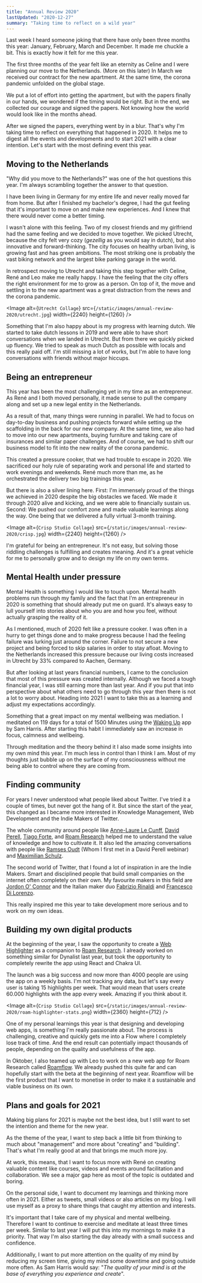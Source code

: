 ```yaml
---
title: "Annual Review 2020"
lastUpdated: "2020-12-27"
summary: "Taking time to reflect on a wild year"
---
```


Last week I heard someone joking that there have only been three months this year: January, February, March and December. It made me chuckle a bit. This is exactly how it felt for me this year.

The first three months of the year felt like an eternity as Celine and I were planning our move to the Netherlands. (More on this later) In March we received our contract for the new apartment. At the same time, the corona pandemic unfolded on the global stage.

We put a lot of effort into getting the apartment, but with the papers finally in our hands, we wondered if the timing would be right. But in the end, we collected our courage and signed the papers. Not knowing how the world would look like in the months ahead.

After we signed the papers, everything went by in a blur. That's why I'm taking time to reflect on everything that happened in 2020. It helps me to digest all the events and developments and to start 2021 with a clear intention. Let's start with the most defining event this year.

## Moving to the Netherlands

"Why did you move to the Netherlands?" was one of the hot questions this year. I'm always scrambling together the answer to that question.

I have been living in Germany for my entire life and never really moved far from home. But after I finished my bachelor's degree, I had the gut feeling that it's important to move on and make new experiences. And I knew that there would never come a better timing.

I wasn't alone with this feeling. Two of my closest friends and my girlfriend had the same feeling and we decided to move together. We picked Utrecht, because the city felt very cozy (_gezellig_ as you would say in dutch), but also innovative and forward-thinking. The city focuses on healthy urban living, is growing fast and has green ambitions. The most striking one is probably the vast biking network and the largest bike parking garage in the world.

In retrospect moving to Utrecht and taking this step together with Celine, René and Leo make me really happy. I have the feeling that the city offers the right environment for me to grow as a person. On top of it, the move and settling in to the new apartment was a great distraction from the news and the corona pandemic.

<Image
  alt={`Utrecht Collage`}
  src={`/static/images/annual-review-2020/utrecht.jpg`}
  width={2240}
  height={1260}
/>

Something that I'm also happy about is my progress with learning dutch. We started to take dutch lessons in 2019 and were able to have short conversations when we landed in Utrecht. But from there we quickly picked up fluency. We tried to speak as much Dutch as possible with locals and this really paid off. I'm still missing a lot of works, but I'm able to have long conversations with friends without major hiccups.

## Being an entrepreneur

This year has been the most challenging yet in my time as an entrepreneur. As René and I both moved personally, it made sense to pull the company along and set up a new legal entity in the Netherlands.

As a result of that, many things were running in parallel. We had to focus on day-to-day business and pushing projects forward while setting up the scaffolding in the back for our new company. At the same time, we also had to move into our new apartments, buying furniture and taking care of insurances and similar paper challenges. And of course, we had to shift our business model to fit into the new reality of the corona pandemic.

This created a pressure cooker, that we had trouble to escape in 2020. We sacrificed our holy rule of separating work and personal life and started to work evenings and weekends. René much more than me, as he orchestrated the delivery two big trainings this year.

But there is also a silver lining here. First: I'm immensely proud of the things we achieved in 2020 despite the big obstacles we faced. We made it through 2020 alive and kicking, and we were able to financially sustain us. Second: We pushed our comfort zone and made valuable learnings along the way. One being that we delivered a fully virtual 3-month training.

<Image
  alt={`Crisp Studio Collage`}
  src={`/static/images/annual-review-2020/crisp.jpg`}
  width={2240}
  height={1260}
/>

I'm grateful for being an entrepreneur. It's not easy, but solving those riddling challenges is fulfilling and creates meaning. And it's a great vehicle for me to personally grow and to design my life on my own terms.

## Mental Health under pressure

Mental Health is something I would like to touch upon. Mental health problems run through my family and the fact that I'm an entrepreneur in 2020 is something that should already put me on guard. It's always easy to lull yourself into stories about who you are and how you feel, without actually grasping the reality of it.

As I mentioned, much of 2020 felt like a pressure cooker. I was often in a hurry to get things done and to make progress because I had the feeling failure was lurking just around the corner. Failure to not secure a new project and being forced to skip salaries in order to stay afloat. Moving to the Netherlands increased this pressure because our living costs increased in Utrecht by 33% compared to Aachen, Germany.

But after looking at last years financial numbers, I came to the conclusion that most of this pressure was created internally. Although we faced a tough financial year, I was still earning more than last year. And if you put that into perspective about what others need to go through this year then there is not a lot to worry about. Heading into 2021 I want to take this as a learning and adjust my expectations accordingly.

Something that a great impact on my mental wellbeing was mediation. I meditated on 119 days for a total of 1500 Minutes using the [Waking Up](https://wakingup.com) app by Sam Harris. After starting this habit I immediately saw an increase in focus, calmness and wellbeing.

Through meditation and the theory behind it I also made some insights into my own mind this year. I'm much less in control than I think I am. Most of my thoughts just bubble up on the surface of my consciousness without me being able to control where they are coming from.

## Finding community

For years I never understood what people liked about Twitter. I've tried it a couple of times, but never got the hang of it. But since the start of the year, this changed as I became more interested in Knowledge Management, Web Development and the Indie Makers of Twitter.

The whole community around people like [Anne-Laure Le Cunff](https://twitter.com/anthilemoon), [David Perell](https://twitter.com/david_perell), [Tiago Forte](https://twitter.com/fortelabs), and [Roam Research](https://twitter.com/RoamResearch) helped me to understand the value of knowledge and how to cultivate it. It also led the amazing conversations with people like [Ramses Oudt](https://twitter.com/rroudt) (Whom I first met in a David Perell webinar) and [Maximilian Schulz](https://twitter.com/maxwschulz).

The second world of Twitter, that I found a lot of inspiration in are the Indie Makers. Smart and disciplined people that build small companies on the internet often completely on their own. My favourite makers in this field are [Jordon O' Connor](https://twitter.com/jdnoc) and the Italian maker duo [Fabrizio Rinaldi](https://twitter.com/linuz90) and [Francesco Di Lorenzo](https://twitter.com/frankdilo).

This really inspired me this year to take development more serious and to work on my own ideas.

## Building my own digital products

At the beginning of the year, I saw the opportunity to create a [Web Highlighter](https://chrome.google.com/webstore/detail/roam-highlighter/hponfflfgcjikmehlcdcnpapicnljkkc) as a companion to [Roam Research](https://roamresearch.com). I already worked on something similar for Dynalist last year, but took the opportunity to completely rewrite the app using React and Chakra UI.

The launch was a big success and now more than 4000 people are using the app on a weekly basis. I'm not tracking any data, but let's say every user is taking 15 highlights per week. That would mean that users create 60.000 highlights with the app every week. Amazing if you think about it.

<Image
  alt={`Crisp Studio Collage`}
  src={`/static/images/annual-review-2020/roam-highlighter-stats.png`}
  width={2360}
  height={712}
/>

One of my personal learnings this year is that designing and developing web apps, is something I'm really passionate about. The process is challenging, creative and quickly gets me into a Flow where I completely lose track of time. And the end result can potentially impact thousands of people, depending on the quality and usefulness of the app.

In Oktober, I also teamed up with Leo to work on a new web app for Roam Research called [Roamflow](https://roamflow.co). We already pushed this quite far and can hopefully start with the beta at the beginning of next year. Roamflow will be the first product that I want to monetise in order to make it a sustainable and viable business on its own.

## Plans and goals for 2021

Making big plans for 2021 is maybe not the best idea, but I still want to set the intention and theme for the new year.

As the theme of the year, I want to step back a little bit from thinking to much about "management" and more about "creating" and "building". That's what I'm really good at and that brings me much more joy.

At work, this means, that I want to focus more with René on creating valuable content like courses, videos and events around facilitation and collaboration. We see a major gap here as most of the topic is outdated and boring.

On the personal side, I want to document my learnings and thinking more often in 2021. Either as tweets, small videos or also articles on my blog. I will use myself as a proxy to share things that caught my attention and interests.

It's important that I take care of my physical and mental wellbeing. Therefore I want to continue to exercise and meditate at least three times per week. Similar to last year I will put this into my mornings to make it a priority. That way I'm also starting the day already with a small success and confidence.

Additionally, I want to put more attention on the quality of my mind by reducing my screen time, giving my mind some downtime and going outside more often. As Sam Harris would say: "_The quality of your mind is at the base of everything you experience and create_".
